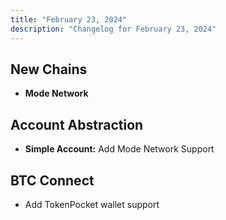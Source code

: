 ```yaml
---
title: "February 23, 2024"
description: "Changelog for February 23, 2024"
---
```


## New Chains
- **Mode Network**

## Account Abstraction
- **Simple Account:** Add Mode Network Support

## BTC Connect
- Add TokenPocket wallet support
